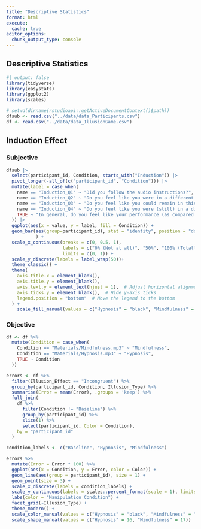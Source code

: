 ```yaml
---
title: "Descriptive Statistics"
format: html
execute:
  cache: true
editor_options:
  chunk_output_type: console
---
```


## Descriptive Statistics


```r
#| output: false
library(tidyverse)
library(easystats)
library(ggplot2)
library(scales)

# setwd(dirname(rstudioapi::getActiveDocumentContext()$path))
dfsub <- read.csv("../data/data_Participants.csv")
df <- read.csv("../data/data_IllusionGame.csv")
```


## Induction Effect 

### Subjective

```r
dfsub |> 
  select(participant_id, Condition, starts_with("Induction")) |> 
  pivot_longer(-all_of(c("participant_id", "Condition"))) |> 
  mutate(label = case_when(
    name == "Induction_Q1" ~ "Did you follow the audio instructions?",
    name == "Induction_Q2" ~ "Do you feel like you were in a different mental state at the end of the audio instructions?",
    name == "Induction_Q3" ~ "Do you feel like you could remain in this state when the illusion game began?",
    name == "Induction_Q4" ~ "Do you feel like you were (still) in a different mental state throughout most of the illusion game?",
    TRUE ~ "In general, do you feel like your performance (as compared to the first time) at the illusion game was impacted by the instructions?"
  )) |> 
  ggplot(aes(x = value, y = label, fill = Condition)) +
  geom_bar(aes(group=participant_id), stat = "identity", position = "dodge", width = 0.7
           ) +
  scale_x_continuous(breaks = c(0, 0.5, 1), 
                     labels = c("0% (Not at all)", "50%", "100% (Totally)"), 
                     limits = c(0, 1)) +
  scale_y_discrete(labels = label_wrap(50))+
  theme_classic() +
  theme(
    axis.title.x = element_blank(),
    axis.title.y = element_blank(),
    axis.text.y = element_text(hjust = 1),  # Adjust horizontal alignment of y-axis labels
    axis.ticks.y = element_blank(),  # Hide y-axis ticks
    legend.position = "bottom"  # Move the legend to the bottom
  ) +
    scale_fill_manual(values = c("Hypnosis" = "black", "Mindfulness" = "red"))
```

### Objective

```r
df <- df %>%
  mutate(Condition = case_when(
    Condition == "Materials/Mindfulness.mp3" ~ "Mindfulness",
    Condition == "Materials/Hypnosis.mp3" ~ "Hypnosis",
    TRUE ~ Condition
  ))

errors <- df %>%
  filter(Illusion_Effect == "Incongruent") %>%
  group_by(participant_id, Condition, Illusion_Type) %>%
  summarise(Error = mean(Error), .groups = 'keep') %>%
  full_join(
    df %>%
      filter(Condition != "Baseline") %>%
      group_by(participant_id) %>%
      slice(1) %>%
      select(participant_id, Color = Condition),
    by = "participant_id"
  )

condition_labels <- c("Baseline", "Hypnosis", "Mindfulness")

errors %>%
  mutate(Error = Error * 100) %>%
  ggplot(aes(x = Condition, y = Error, color = Color)) +
  geom_line(aes(group = participant_id), size = 1) +
  geom_point(size = 3) +
  scale_x_discrete(labels = condition_labels) +
  scale_y_continuous(labels = scales::percent_format(scale = 1), limits = c(0, 100)) +
  labs(color = "Manipulation Condition") +
  facet_grid(~Illusion_Type) +
  theme_modern() +
  scale_color_manual(values = c("Hypnosis" = "black", "Mindfulness" = "red")) +
  scale_shape_manual(values = c("Hypnosis" = 16, "Mindfulness" = 17))

```
